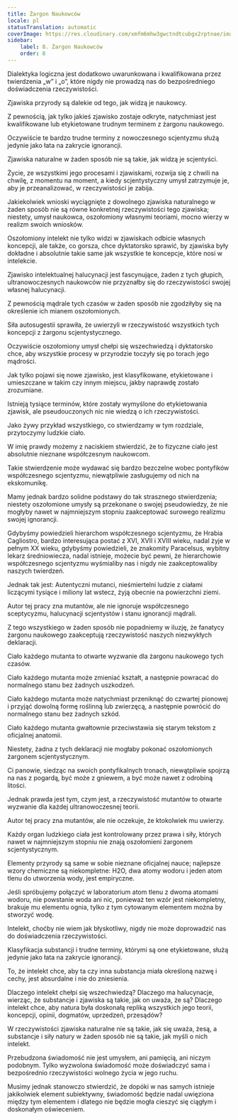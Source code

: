 ```yaml
---
title: Żargon Naukowców
locale: pl
statusTranslation: automatic
coverImage: https://res.cloudinary.com/xmfm6mhw3gwctndtcubgx2rptnae/image/upload/v1741354419/small_cover_la_gran_rebelion_28716e29d2.webp
sidebar:
    label: 8. Żargon Naukowców
    order: 8
---
```

Dialektyka logiczna jest dodatkowo uwarunkowana i kwalifikowana przez twierdzenia „w” i „o”, które nigdy nie prowadzą nas do bezpośredniego doświadczenia rzeczywistości.

Zjawiska przyrody są dalekie od tego, jak widzą je naukowcy.

Z pewnością, jak tylko jakieś zjawisko zostaje odkryte, natychmiast jest kwalifikowane lub etykietowane trudnym terminem z żargonu naukowego.

Oczywiście te bardzo trudne terminy z nowoczesnego scjentyzmu służą jedynie jako łata na zakrycie ignorancji.

Zjawiska naturalne w żaden sposób nie są takie, jak widzą je scjentyści.

Życie, ze wszystkimi jego procesami i zjawiskami, rozwija się z chwili na chwilę, z momentu na moment, a kiedy scjentystyczny umysł zatrzymuje je, aby je przeanalizować, w rzeczywistości je zabija.

Jakiekolwiek wnioski wyciągnięte z dowolnego zjawiska naturalnego w żaden sposób nie są równe konkretnej rzeczywistości tego zjawiska; niestety, umysł naukowca, oszołomiony własnymi teoriami, mocno wierzy w realizm swoich wniosków.

Oszołomiony intelekt nie tylko widzi w zjawiskach odbicie własnych koncepcji, ale także, co gorsza, chce dyktatorsko sprawić, by zjawiska były dokładne i absolutnie takie same jak wszystkie te koncepcje, które nosi w intelekcie.

Zjawisko intelektualnej halucynacji jest fascynujące, żaden z tych głupich, ultranowoczesnych naukowców nie przyznałby się do rzeczywistości swojej własnej halucynacji.

Z pewnością mądrale tych czasów w żaden sposób nie zgodziłyby się na określenie ich mianem oszołomionych.

Siła autosugestii sprawiła, że ​​uwierzyli w rzeczywistość wszystkich tych koncepcji z żargonu scjentystycznego.

Oczywiście oszołomiony umysł chełpi się wszechwiedzą i dyktatorsko chce, aby wszystkie procesy w przyrodzie toczyły się po torach jego mądrości.

Jak tylko pojawi się nowe zjawisko, jest klasyfikowane, etykietowane i umieszczane w takim czy innym miejscu, jakby naprawdę zostało zrozumiane.

Istnieją tysiące terminów, które zostały wymyślone do etykietowania zjawisk, ale pseudouczonych nic nie wiedzą o ich rzeczywistości.

Jako żywy przykład wszystkiego, co stwierdzamy w tym rozdziale, przytoczymy ludzkie ciało.

W imię prawdy możemy z naciskiem stwierdzić, że to fizyczne ciało jest absolutnie nieznane współczesnym naukowcom.

Takie stwierdzenie może wydawać się bardzo bezczelne wobec pontyfików współczesnego scjentyzmu, niewątpliwie zasługujemy od nich na ekskomunikę.

Mamy jednak bardzo solidne podstawy do tak strasznego stwierdzenia; niestety oszołomione umysły są przekonane o swojej pseudowiedzy, że nie mogłyby nawet w najmniejszym stopniu zaakceptować surowego realizmu swojej ignorancji.

Gdybyśmy powiedzieli hierarchom współczesnego scjentyzmu, że Hrabia Cagliostro, bardzo interesująca postać z XVI, XVII i XVIII wieku, nadal żyje w pełnym XX wieku, gdybyśmy powiedzieli, że znakomity Paracelsus, wybitny lekarz średniowiecza, nadal istnieje, możecie być pewni, że hierarchowie współczesnego scjentyzmu wyśmialiby nas i nigdy nie zaakceptowaliby naszych twierdzeń.

Jednak tak jest: Autentyczni mutanci, nieśmiertelni ludzie z ciałami liczącymi tysiące i miliony lat wstecz, żyją obecnie na powierzchni ziemi.

Autor tej pracy zna mutantów, ale nie ignoruje współczesnego sceptycyzmu, halucynacji scjentystów i stanu ignorancji mądrali.

Z tego wszystkiego w żaden sposób nie popadniemy w iluzję, że fanatycy żargonu naukowego zaakceptują rzeczywistość naszych niezwykłych deklaracji.

Ciało każdego mutanta to otwarte wyzwanie dla żargonu naukowego tych czasów.

Ciało każdego mutanta może zmieniać kształt, a następnie powracać do normalnego stanu bez żadnych uszkodzeń.

Ciało każdego mutanta może natychmiast przeniknąć do czwartej pionowej i przyjąć dowolną formę roślinną lub zwierzęcą, a następnie powrócić do normalnego stanu bez żadnych szkód.

Ciało każdego mutanta gwałtownie przeciwstawia się starym tekstom z oficjalnej anatomii.

Niestety, żadna z tych deklaracji nie mogłaby pokonać oszołomionych żargonem scjentystycznym.

Ci panowie, siedząc na swoich pontyfikalnych tronach, niewątpliwie spojrzą na nas z pogardą, być może z gniewem, a być może nawet z odrobiną litości.

Jednak prawda jest tym, czym jest, a rzeczywistość mutantów to otwarte wyzwanie dla każdej ultranowoczesnej teorii.

Autor tej pracy zna mutantów, ale nie oczekuje, że ktokolwiek mu uwierzy.

Każdy organ ludzkiego ciała jest kontrolowany przez prawa i siły, których nawet w najmniejszym stopniu nie znają oszołomieni żargonem scjentystycznym.

Elementy przyrody są same w sobie nieznane oficjalnej nauce; najlepsze wzory chemiczne są niekompletne: H2O, dwa atomy wodoru i jeden atom tlenu do utworzenia wody, jest empiryczne.

Jeśli spróbujemy połączyć w laboratorium atom tlenu z dwoma atomami wodoru, nie powstanie woda ani nic, ponieważ ten wzór jest niekompletny, brakuje mu elementu ognia, tylko z tym cytowanym elementem można by stworzyć wodę.

Intelekt, choćby nie wiem jak błyskotliwy, nigdy nie może doprowadzić nas do doświadczenia rzeczywistości.

Klasyfikacja substancji i trudne terminy, którymi są one etykietowane, służą jedynie jako łata na zakrycie ignorancji.

To, że intelekt chce, aby ta czy inna substancja miała określoną nazwę i cechy, jest absurdalne i nie do zniesienia.

Dlaczego intelekt chełpi się wszechwiedzą? Dlaczego ma halucynacje, wierząc, że substancje i zjawiska są takie, jak on uważa, że ​​są? Dlaczego intelekt chce, aby natura była doskonałą repliką wszystkich jego teorii, koncepcji, opinii, dogmatów, uprzedzeń, przesądów?

W rzeczywistości zjawiska naturalne nie są takie, jak się uważa, że ​​są, a substancje i siły natury w żaden sposób nie są takie, jak myśli o nich intelekt.

Przebudzona świadomość nie jest umysłem, ani pamięcią, ani niczym podobnym. Tylko wyzwolona świadomość może doświadczyć sama i bezpośrednio rzeczywistości wolnego życia w jego ruchu.

Musimy jednak stanowczo stwierdzić, że dopóki w nas samych istnieje jakikolwiek element subiektywny, świadomość będzie nadal uwięziona między tym elementem i dlatego nie będzie mogła cieszyć się ciągłym i doskonałym oświeceniem.

